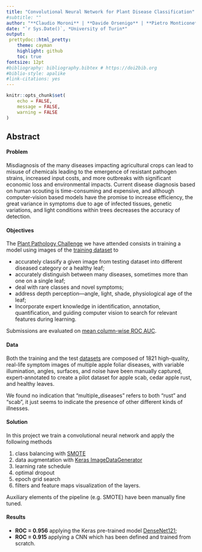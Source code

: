 ```yaml
---
title: "Convolutional Neural Network for Plant Disease Classification"
#subtitle: ""
author: "**Claudio Moroni** | **Davide Orsenigo** | **Pietro Monticone**"
date: "`r Sys.Date()`, *University of Turin*"
output:
 prettydoc::html_pretty:
    theme: cayman
    highlight: github
    toc: true
fontsize: 12pt
#bibliography: bibliography.bibtex # https://doi2bib.org
#biblio-style: apalike
#link-citations: yes
---
```


```r
knitr::opts_chunk$set(
	echo = FALSE,
	message = FALSE,
	warning = FALSE
)
```

## **Abstract**

#### Problem 
Misdiagnosis of the many diseases impacting agricultural crops can lead to misuse of chemicals leading to the emergence of resistant pathogen strains, increased input costs, and more outbreaks with significant economic loss and environmental impacts. Current disease diagnosis based on human scouting is time-consuming and expensive, and although computer-vision based models have the promise to increase efficiency, the great variance in symptoms due to age of infected tissues, genetic variations, and light conditions within trees decreases the accuracy of detection.

#### Objectives
The [Plant Pathology Challenge](https://www.kaggle.com/c/plant-pathology-2020-fgvc7/overview) we have attended consists in training a model using images of the [training dataset](https://arxiv.org/abs/2004.11958) to

* accurately classify a given image from testing dataset into different diseased category or a healthy leaf; 
* accurately distinguish between many diseases, sometimes more than one on a single leaf;
* deal with rare classes and novel symptoms;
* address depth perception—angle, light, shade, physiological age of the leaf; 
* Incorporate expert knowledge in identification, annotation, quantification, and guiding computer vision to search for relevant features during learning.

Submissions are evaluated on [mean column-wise ROC AUC](https://www.kaggle.com/c/plant-pathology-2020-fgvc7/overview/evaluation).

#### Data 

Both the training and the test [datasets](https://www.kaggle.com/c/plant-pathology-2020-fgvc7/data) are composed of 1821 high-quality, real-life symptom images of multiple apple foliar diseases, with variable illumination, angles, surfaces, and noise have been manually captured, expert-annotated to create a pilot dataset for apple scab, cedar apple rust, and healthy leaves. 

We found no indication that "multiple_diseases" refers to both "rust" and "scab", it just seems to indicate the presence of other different kinds of illnesses.


#### Solution 
In this project we train a convolutional neural network and apply the following methods

1. class balancing with [SMOTE](https://imbalanced-learn.readthedocs.io/en/stable/generated/imblearn.over_sampling.SMOTE.html)
1. data augmentation with [Keras ImageDataGenerator](https://keras.io/api/preprocessing/image/)
1. learning rate schedule
1. optimal dropout
1. epoch grid search
1. filters and feature maps visualization of the layers.

Auxiliary elements of the pipeline (e.g. SMOTE) have been manually fine tuned.

#### Results 

* **ROC = 0.956** applying the Keras pre-trained model [DenseNet121](https://keras.io/api/applications/densenet/#densenet121-function);
* **ROC = 0.915** applying a CNN which has been defined and trained from scratch. 